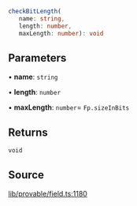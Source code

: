 ```ts
checkBitLength(
   name: string, 
   length: number, 
   maxLength: number): void
```

## Parameters

• **name**: `string`

• **length**: `number`

• **maxLength**: `number`= `Fp.sizeInBits`

## Returns

`void`

## Source

[lib/provable/field.ts:1180](https://github.com/o1-labs/o1js/blob/main/src/lib/provable/field.ts#L1180)
